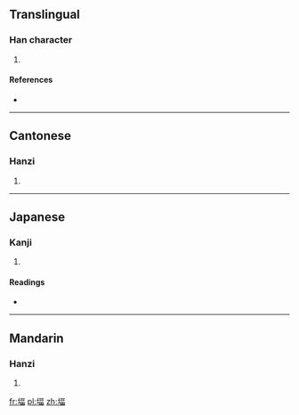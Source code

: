 ==Translingual==

===Han character===
{{Han char|rn=32|rad=土|as=09|sn=12|four=4116<sub>6</sub>|canj=土一口田 (GMRW)}}

# {{defn|Han|sort=土09}}

====References====
* {{Han ref|kx=0233.030|dkj=05242|dj=0470.220|hdz=10461.030|uh=581B|ud=22555|bh=D8AA|bd=55466}}

----

==Cantonese==

===Hanzi===
{{yue-hanzi|jyut=|y=pik1}}

# {{defn|Cantonese|sort=土09}}

----

==Japanese==

===Kanji===
{{ja-kanji|grade=|rs=土09}}

# {{defn|Japanese|sort=土09}}

====Readings====
* {{ja-readings|on=[[ひよく]] (hiyoku), [[ひき]] (hiki)|kun=[[つちくれ]] (tsuchikure)}}

----

==Mandarin==

===Hanzi===
{{cmn-hanzi|pin=[[bì]] ([[bi4]])|wg=pi<sup>4</sup>}}

# {{defn|Mandarin|sort=土09}}

[[fr:堛]]
[[pl:堛]]
[[zh:堛]]